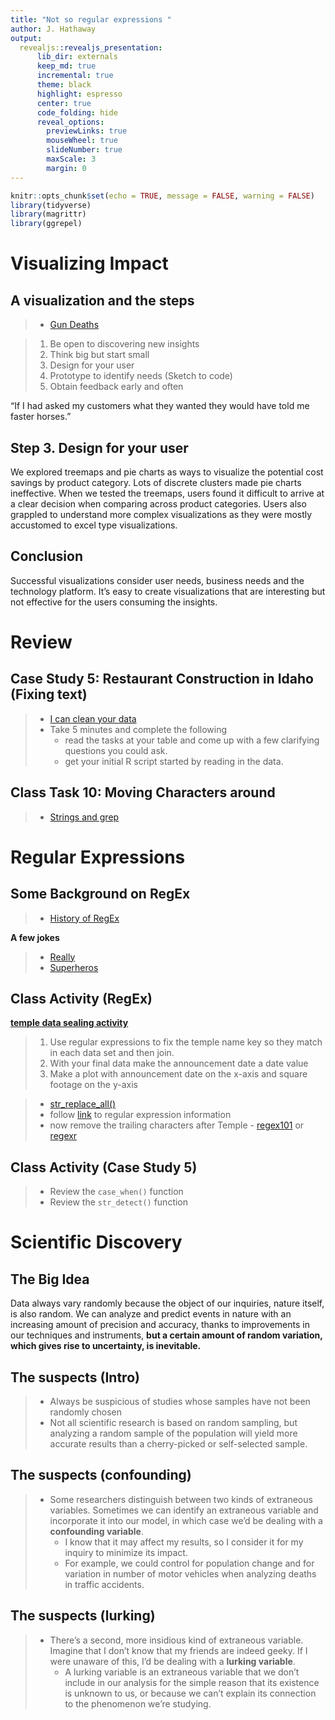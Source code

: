 ```yaml
---
title: "Not so regular expressions "
author: J. Hathaway
output: 
  revealjs::revealjs_presentation:
      lib_dir: externals
      keep_md: true
      incremental: true
      theme: black
      highlight: espresso
      center: true
      code_folding: hide
      reveal_options:
        previewLinks: true
        mouseWheel: true
        slideNumber: true
        maxScale: 3
        margin: 0
---
```


```r
knitr::opts_chunk$set(echo = TRUE, message = FALSE, warning = FALSE)
library(tidyverse)
library(magrittr)
library(ggrepel)
```

# Visualizing Impact

## A visualization and the steps

> - [Gun Deaths](http://guns.periscopic.com/?year=2013)

> 1. Be open to discovering new insights
> 2. Think big but start small
> 3. Design for your user
> 4. Prototype to identify needs (Sketch to code)
> 5. Obtain feedback early and often

"If I had asked my customers what they wanted they would have told me faster horses."

## Step 3. Design for your user

We explored treemaps and pie charts as ways to visualize the potential cost savings by product category. Lots of discrete clusters made pie charts ineffective. When we tested the treemaps, users found it difficult to arrive at a clear decision when comparing across product categories. Users also grappled to understand more complex visualizations as they were mostly accustomed to excel type visualizations.

## Conclusion

Successful visualizations consider user needs, business needs and the technology platform. It's easy to create visualizations that are interesting but not effective for the users consuming the insights. 

# Review

## Case Study 5: Restaurant Construction in Idaho (Fixing text) 

> - [I can clean your data](https://byuistats.github.io/M335/weekly_projects/cs04_details.html)
> - Take 5 minutes and complete the following
>    - read the tasks at your table and come up with a few clarifying questions you could ask.
>    - get your initial R script started by reading in the data.

## Class Task 10: Moving Characters around

> - [Strings and grep](https://byuistats.github.io/M335/class_tasks/task10_details.html)

# Regular Expressions

## Some Background on RegEx

> - [History of RegEx](https://blog.staffannoteberg.com/2013/01/30/regular-expressions-a-brief-history/)

**A few jokes**

> - [Really](http://geek-and-poke.com/geekandpoke/2013/12/3/yesterdays-regex)
> - [Superheros](https://www.explainxkcd.com/wiki/images/7/7b/regular_expressions.png)

## Class Activity (RegEx)

**[temple data sealing activity](https://byuistats.github.io/M335/temple_sealings.html)**

> 1. Use regular expressions to fix the temple name key so they match in each data set and then join. 
> 2. With your final data make the announcement date a date value
> 3. Make a plot with announcement date on the x-axis and square footage on the y-axis

> - [str_replace_all()](http://stringr.tidyverse.org/reference/str_replace.html)
> - follow [link](https://www.rdocumentation.org/packages/stringi/versions/1.1.5/topics/stringi-search-regex) to regular expression information
> - now remove the trailing characters after Temple - [regex101](https://regex101.com/) or [regexr](https://regexr.com)

## Class Activity (Case Study 5)

> - Review the `case_when()` function
> - Review the `str_detect()` function

# Scientific Discovery

## The Big Idea

Data always vary randomly because the object of our inquiries, nature itself, is also random. We can analyze and predict events in nature with an increasing amount of precision and accuracy, thanks to improvements in our techniques and instruments, **but a certain amount of random variation, which gives rise to uncertainty, is inevitable.** 

## The suspects (Intro)

> * Always be suspicious of studies whose samples have not been randomly chosen
> * Not all scientific research is based on random sampling, but analyzing a random sample of the population will yield more accurate results than a cherry-picked or self-selected sample.

## The suspects (confounding)

> * Some researchers distinguish between two kinds of extraneous variables. Sometimes we can identify an extraneous variable and incorporate it into our model, in which case we'd be dealing with a **confounding variable**. 
>    * I know that it may affect my results, so I consider it for my inquiry to minimize its impact. 
>    * For example, we could control for population change and for variation in number of motor vehicles when analyzing deaths in traffic accidents.

## The suspects (lurking)

> * There's a second, more insidious kind of extraneous variable. Imagine that I don't know that my friends are indeed geeky. If I were unaware of this, I'd be dealing with a **lurking variable**. 
>    * A lurking variable is an extraneous variable that we don't include in our analysis for the simple reason that its existence is unknown to us, or because we can't explain its connection to the phenomenon we're studying. 